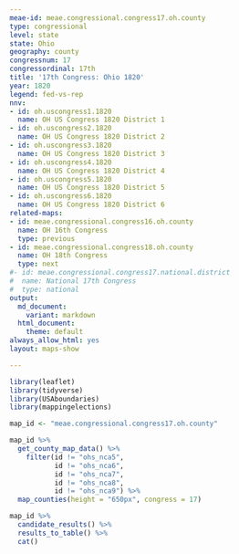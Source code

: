 ```yaml
---
meae-id: meae.congressional.congress17.oh.county
type: congressional
level: state
state: Ohio
geography: county
congressnum: 17
congressordinal: 17th
title: '17th Congress: Ohio 1820'
year: 1820
legend: fed-vs-rep
nnv:
- id: oh.uscongress1.1820
  name: OH US Congress 1820 District 1
- id: oh.uscongress2.1820
  name: OH US Congress 1820 District 2
- id: oh.uscongress3.1820
  name: OH US Congress 1820 District 3
- id: oh.uscongress4.1820
  name: OH US Congress 1820 District 4
- id: oh.uscongress5.1820
  name: OH US Congress 1820 District 5
- id: oh.uscongress6.1820
  name: OH US Congress 1820 District 6
related-maps:
- id: meae.congressional.congress16.oh.county
  name: OH 16th Congress
  type: previous
- id: meae.congressional.congress18.oh.county
  name: OH 18th Congress
  type: next
#- id: meae.congressional.congress17.national.district
#  name: National 17th Congress
#  type: national
output:
  md_document:
    variant: markdown
  html_document:
    theme: default
always_allow_html: yes
layout: maps-show

---
```


```r
library(leaflet)
library(tidyverse)
library(USAboundaries)
library(mappingelections)

map_id <- "meae.congressional.congress17.oh.county"
```

<div class="map">

```r
map_id %>%
  get_county_map_data() %>%
    filter(id != "ohs_nca5",
           id != "ohs_nca6",
           id != "ohs_nca7",
           id != "ohs_nca8",
           id != "ohs_nca9") %>% 
  map_counties(height = "650px", congress = 17)
```

</div>

<div class="results-table">

```r
map_id %>%
  candidate_results() %>%
  results_to_table() %>%
  cat()
```

</div>
